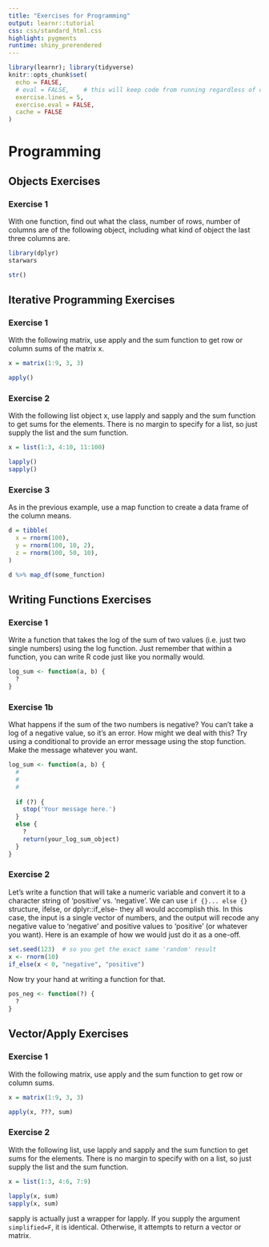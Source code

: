 ```yaml
---
title: "Exercises for Programming"
output: learnr::tutorial
css: css/standard_html.css
highlight: pygments
runtime: shiny_prerendered
---
```


```r
library(learnr); library(tidyverse)
knitr::opts_chunk$set(
  echo = FALSE,
  # eval = FALSE,    # this will keep code from running regardless of chunk specific option
  exercise.lines = 5,
  exercise.eval = FALSE,
  cache = FALSE
)
```

# Programming

## Objects Exercises

### Exercise 1

With one function, find out what the class, number of rows, number of columns are of the following object, including what kind of object the last three columns are.

```r
library(dplyr)
starwars
```

```r
str()
```



## Iterative Programming Exercises

### Exercise 1

With the following <span class="objclass">matrix</span>, use <span class="func">apply</span> and the <span class="func">sum</span> function to get row or column sums of the matrix <span class="objclass">x</span>.

```r
x = matrix(1:9, 3, 3)
```

```r
apply()
```

### Exercise 2

With the following list object <span class="objclass">x</span>, use <span class="func">lapply</span> and <span class="func">sapply</span> and the <span class="func">sum</span> function to get sums for the elements.  There is no margin to specify for a list, so just supply the list and the sum function.  

```r
x = list(1:3, 4:10, 11:100)
```

```r
lapply()
sapply()
```

### Exercise 3

As in the previous example, use a map function to create a data frame of the column means.

```r
d = tibble(
  x = rnorm(100),
  y = rnorm(100, 10, 2),
  z = rnorm(100, 50, 10),
)
```


```r
d %>% map_df(some_function)
```



## Writing Functions Exercises

### Exercise 1

Write a function that takes the log of the sum of two values (i.e. just two single numbers) using the <span class="func">log</span> function.  Just remember that within a function, you can write R code just like you normally would.

```r
log_sum <- function(a, b) {
  ?
}
```


### Exercise 1b

What happens if the sum of the two numbers is negative?  You can't take a log of a negative value, so it's an error.  How might we deal with this?  Try using a conditional to provide an error message using the <span class="func">stop</span> function.  Make the message whatever you want.

```r
log_sum <- function(a, b) {
  #
  #
  #
  
  if (?) {
    stop('Your message here.')
  } 
  else {
    ?
    return(your_log_sum_object)
  }
}
```


### Exercise 2


Let's write a function that will take a numeric variable and convert it to a character string of 'positive' vs. 'negative'.  We can use `if {}... else {}` structure, <span class="func">ifelse</span>, or <span class="pack">dplyr</span>::<span class="func">if_else</span>- they all would accomplish this.  In this case, the input is a single vector of numbers, and the output will recode any negative value to 'negative' and positive values to 'positive' (or whatever you want).  Here is an example of how we would just do it as a one-off.

```r
set.seed(123)  # so you get the exact same 'random' result
x <- rnorm(10)
if_else(x < 0, "negative", "positive")
```

Now try your hand at writing a function for that.

```r
pos_neg <- function(?) {
  ?
}
```




## Vector/Apply Exercises


### Exercise 1

With the following <span class="objclass">matrix</span>, use <span class="func">apply</span> and the <span class="func">sum</span> function to get row or column sums.  

```r
x = matrix(1:9, 3, 3)
```

```r
apply(x, ???, sum)
```


### Exercise 2

With the following <span class="objclass">list</span>, use <span class="func">lapply</span> and <span class="func">sapply</span> and the <span class="func">sum</span> function to get sums for the elements.  There is no margin to specify with on a list, so just supply the list and the sum function.  

```r
x = list(1:3, 4:6, 7:9)
```

```r
lapply(x, sum)
sapply(x, sum)
```

<span class="func">sapply</span> is actually just a wrapper for <span class="func">lapply</span>.  If you supply the argument `simplified=F`, it is identical. Otherwise, it attempts to return a vector or matrix.
